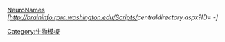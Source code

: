 [[NeuroNames]] ''[http://braininfo.rprc.washington.edu/Scripts/{{{1}}}centraldirectory.aspx?ID={{{2}}} {{{1}}}-{{{2}}}]''<noinclude>
[[Category:生物模板]]
</noinclude>